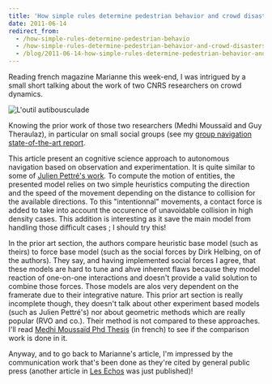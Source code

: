 ```yaml
---
title: 'How simple rules determine pedestrian behavior and crowd disasters'
date: 2011-06-14
redirect_from:
  - /how-simple-rules-determine-pedestrian-behavio
  - /how-simple-rules-determine-pedestrian-behavior-and-crowd-disasters
  - /blog/2011-06-14-how-simple-rules-determine-pedestrian-behavior-and-crowd-disasters
---
```


Reading french magazine Marianne this week-end, I was intrigued by a small short
talking about the work of two CNRS researchers on crowd dynamics.

![L'outil autibousculade](/content/2011-06-14-how-simple-rules-determine-pedestrian-behavior-and-crowd-disasters/antibousculade.jpeg)

Knowing the prior work of those two researchers (Medhi Moussaïd and Guy
Theraulaz), in particular on small social groups (see my
[group navigation state-of-the-art report](/group-navigation-state-of-the-art-report).

This article present an cognitive science approach to autonomous navigation
based on observation and experimentation. It is quite similar to some of
[Julien Pettré's work](http://www.irisa.fr/bunraku/GENS/jpettre/pdf/SCA2009.pdf).
To compute the motion of entities, the presented model relies on two simple
heuristics computing the direction and the speed of the movement depending on
the distance to collision for the available directions. To this "intentionnal"
movements, a contact force is added to take into account the occurence of
unavoidable collision in high density cases. This addition is interesting as it
save the main model from handling those difficult cases ; I should try this!

In the prior art section, the authors compare heuristic base model (such as
theirs) to force base model (such as the social forces by Dirk Helbing, on of
the authors). They say, and having implemented social forces I agree, that these
models are hard to tune and ahve inherent flaws because they model reaction of
one-on-one interactions and doesn't provide a valid solution to combine those
forces. Those models are alos very dependent on the framerate due to their
integrative nature. This prior art section is really incomplete though, they
doesn't talk about other experiment based models (such as Julien Pettré's) nor
about geometric methods which are really popular (RVO and co.). Their method is
not compared to these approaches. I'll read
[Medhi Moussaïd Phd Thesis](http://mehdimoussaid.com/TheseMoussaid.pdf) (in
french) to see if the comparison work is done in it.

Anyway, and to go back to Marianne's article, I'm impressed by the communication
work that's been done as they're cited by general public press (another article
in
[Les Echos](http://www.lesechos.fr/innovation/technologies/0201429911498-un-nouveau-modele-de-simulation-de-foules-175868.php)
was just published)!
